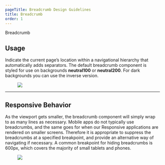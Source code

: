 ```yaml
---
pageTitle: Breadcrumb Design Guidelines
title: Breadcrumb
order: 1
---
```



<DocsHeading to="/api/breadcrumb/" type="design">
  Breadcrumb
</DocsHeading>

## Usage

Indicate the current page’s location within a navigational hierarchy that automatically adds separators. The default breadcrumb component is styled for use on backgrounds **neutral100** or **neutral200**. For dark backgrounds you can use the inverse version.

<figure>
  <img src="../../images/breadcrumbs/example-breadcrumbs.png" alt=" " />
</figure>

---

## Responsive Behavior

As the viewport gets smaller, the breadcrumb component will simply wrap to as many lines as necessary. Mobile apps do not typically use breadcrumbs, and the same goes for when our Responsive applications are rendered on smaller screens. Therefore it is appropriate to suppress the breadcrumbs at a specified breakpoint, and provide an alternative way of navigating if necessary. A common breakpoint for hiding breadcrumbs is 600px, which covers the majority of small tablets and phones.

<div class="two-col">
  <div class="row">
    <div class="col col-1">
      <figure>
        <img src="../../images/breadcrumbs/breadcrumbs-wrap.png" alt=" " />
      </figure>
    </div>
    <div class="col col-2"></div>
  </div>
</div>
